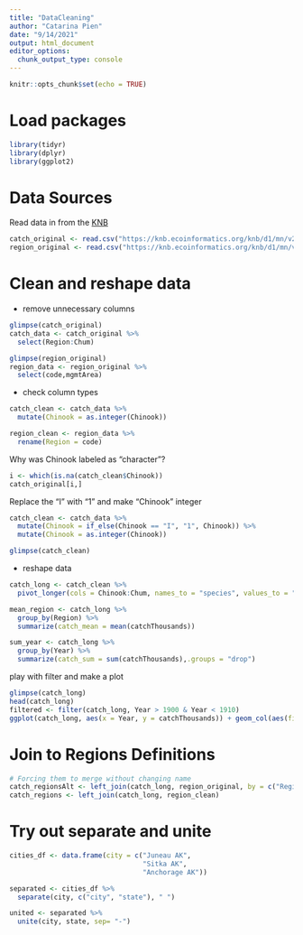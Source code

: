 ```yaml
---
title: "DataCleaning"
author: "Catarina Pien"
date: "9/14/2021"
output: html_document
editor_options: 
  chunk_output_type: console
---
```


```r
knitr::opts_chunk$set(echo = TRUE)
```

# Load packages
```r
library(tidyr)
library(dplyr)
library(ggplot2)
```

# Data Sources

Read data in from the [KNB](https://knb.ecoinformatics.org/view/df35b.304.2)
```r
catch_original <- read.csv("https://knb.ecoinformatics.org/knb/d1/mn/v2/object/df35b.302.1")
region_original <- read.csv("https://knb.ecoinformatics.org/knb/d1/mn/v2/object/df35b.303.1")
```

# Clean and reshape data

* remove unnecessary columns

```r
glimpse(catch_original)
catch_data <- catch_original %>% 
  select(Region:Chum)

glimpse(region_original)
region_data <- region_original %>%
  select(code,mgmtArea)
```

* check column types
```r
catch_clean <- catch_data %>% 
  mutate(Chinook = as.integer(Chinook))

region_clean <- region_data %>% 
  rename(Region = code)
```

Why was Chinook labeled as "character"? 
```r
i <- which(is.na(catch_clean$Chinook))
catch_original[i,]
```

Replace the "I" with "1" and make "Chinook" integer
```r
catch_clean <- catch_data %>%
  mutate(Chinook = if_else(Chinook == "I", "1", Chinook)) %>%
  mutate(Chinook = as.integer(Chinook))

glimpse(catch_clean)
```

* reshape data
```r
catch_long <- catch_clean %>%
  pivot_longer(cols = Chinook:Chum, names_to = "species", values_to = "catchThousands")
```

```r
mean_region <- catch_long %>%
  group_by(Region) %>%
  summarize(catch_mean = mean(catchThousands))

sum_year <- catch_long %>%
  group_by(Year) %>%
  summarize(catch_sum = sum(catchThousands),.groups = "drop")
```

play with filter and make a plot
```r
glimpse(catch_long)
head(catch_long)
filtered <- filter(catch_long, Year > 1900 & Year < 1910)
ggplot(catch_long, aes(x = Year, y = catchThousands)) + geom_col(aes(fill = species))
```

# Join to Regions Definitions
```r
# Forcing them to merge without changing name
catch_regionsAlt <- left_join(catch_long, region_original, by = c("Region" = "code"))
catch_regions <- left_join(catch_long, region_clean)
```

# Try out separate and unite

```r
cities_df <- data.frame(city = c("Juneau AK", 
                                 "Sitka AK", 
                                 "Anchorage AK"))

separated <- cities_df %>% 
  separate(city, c("city", "state"), " ")

united <- separated %>%
  unite(city, state, sep= "-")
```

